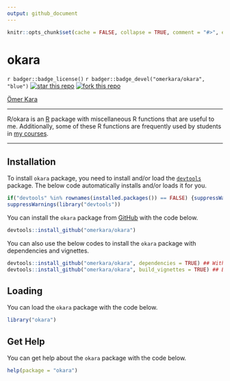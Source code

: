 ```yaml
---
output: github_document
---
```


<!-- README.md is generated from README.Rmd. Please edit that file -->

```r
knitr::opts_chunk$set(cache = FALSE, collapse = TRUE, comment = "#>", echo = TRUE, engine = "R", error = FALSE, eval = TRUE, fig.path = "man/figures/README-", fig.align = "center", fig.height = 5, fig.width = 7, out.width = "100%", highlight = TRUE, include = TRUE, message = TRUE, prompt = FALSE, purl = TRUE, results = "markup", rows.print = 5, strip.white = TRUE, tidy = FALSE, tidy.opts = list(width.cutoff = 80), warning = TRUE)
```

# okara
<!-- badges: start -->
`r badger::badge_license()`
`r badger::badge_devel("omerkara/okara", "blue")`
[![star this repo](https://githubbadges.com/star.svg?user=omerkara&repo=okara&style=default)](https://github.com/omerkara/okara)
[![fork this repo](https://githubbadges.com/fork.svg?user=omerkara&repo=okara&style=default)](https://github.com/omerkara/okara/fork)
<!-- badges: end -->

[Ömer Kara](https://drive.google.com/file/d/1riCNALzVc6QsYIGVIlfGYIeEqMLQ_jfQ/preview)

---

R/okara is an [R](https://www.r-project.org/) package with miscellaneous R functions that are useful to me. Additionally, some of these R functions are frequently used by students in [my courses](https://akademiekonometri.netlify.app/courses/).

---

## Installation
To install `okara` package, you need to install and/or load the [`devtools`](https://devtools.r-lib.org//index.html) package. The below code automatically installs and/or loads it for you.
``` r
if("devtools" %in% rownames(installed.packages()) == FALSE) {suppressWarnings(install.packages("devtools"))}
suppressWarnings(library("devtools"))
```

You can install the `okara` package from [GitHub](https://github.com/omerkara/okara) with the code below.
``` r
devtools::install_github("omerkara/okara")
```

You can also use the below codes to install the `okara` package with dependencies and vignettes.
``` r
devtools::install_github("omerkara/okara", dependencies = TRUE) ## With dependencies.
devtools::install_github("omerkara/okara", build_vignettes = TRUE) ## Builds the vignette on the fly.
```

## Loading
You can load the `okara` package with the code below.
``` r
library("okara")
```

## Get Help
You can get help about the `okara` package with the code below.
``` r
help(package = "okara")
```
